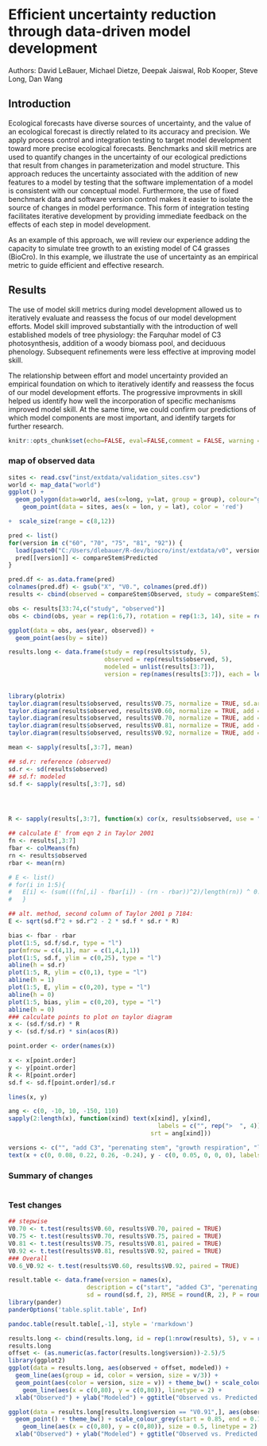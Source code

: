 Efficient uncertainty reduction through data-driven model development
=====================================================================

Authors: David LeBauer, Michael Dietze, Deepak Jaiswal, Rob Kooper, Steve Long, Dan Wang

Introduction 
------------
  Ecological forecasts have diverse sources of uncertainty, and the value of an ecological forecast is directly related to its accuracy and precision.
  We apply process control and integration testing to target model development toward more precise ecological forecasts.
  Benchmarks and skill metrics are used to quantify changes in the uncertainty of our ecological predictions that result from changes in parameterization and model structure.
  This approach reduces the uncertainty associated with the addition of new features to a model by testing that the software implementation of a model is consistent with our conceptual model.
  Furthermore, the use of fixed benchmark data and software version control makes it easier to isolate the source of changes in model performance.
  This form of integration testing facilitates iterative development by providing immediate feedback on the effects of each step in model development.

  As an example of this approach, we will review our experience adding the capacity to simulate tree growth to an existing model of C4 grasses (BioCro).
  In this example, we illustrate the use of uncertainty as an empirical metric to guide efficient and effective research.


Results
-------

  The use of model skill metrics during model development allowed us to iteratively evaluate and reassess the focus of our model development efforts.
  Model skill improved substantially with the introduction of well established models of tree physiology: the Farquhar model of C3 photosynthesis, addition of a woody biomass pool, and deciduous phenology.
  Subsequent refinements were less effective at improving model skill.

  The relationship between effort and model uncertainty provided an empirical foundation on which to iteratively identify and reassess the focus of our model development efforts.
  The progressive improvments in skill helped us identify how well the incorporation of specific mechanisms improved model skill.
  At the same time, we could confirm our predictions of which model components are most important, and identify targets for further research.

```r

knitr::opts_chunk$set(echo=FALSE, eval=FALSE,comment = FALSE, warning = FALSE, echo = FALSE)
```

### map of observed data

```r
sites <- read.csv("inst/extdata/validation_sites.csv")
world <- map_data("world")
ggplot() + 
  geom_polygon(data=world, aes(x=long, y=lat, group = group), colour="grey", fill="white" ) + 
    geom_point(data = sites, aes(x = lon, y = lat), color = 'red') 

+  scale_size(range = c(8,12)) 
```

```r
pred <- list()
for(version in c("60", "70", "75", "81", "92")) {
  load(paste0("C:/Users/dlebauer/R-dev/biocro/inst/extdata/v0", version, ".RData"))  
  pred[[version]] <- compareStem$Predicted
}

pred.df <- as.data.frame(pred)
colnames(pred.df) <- gsub("X", "V0.", colnames(pred.df))
results <- cbind(observed = compareStem$Observed, study = compareStem$Irrigated, pred.df)

obs <- results[33:74,c("study", "observed")]
obs <- cbind(obs, year = rep(1:6,7), rotation = rep(1:3, 14), site = rep(1:6, each = 7))

ggplot(data = obs, aes(year, observed)) + 
  geom_point(aes(by = site))

results.long <- data.frame(study = rep(results$study, 5),
                           observed = rep(results$observed, 5),
                           modeled = unlist(results[3:7]),
                           version = rep(names(results[3:7]), each = length(results[[1]])))
                           
```



```r
library(plotrix)
taylor.diagram(results$observed, results$V0.75, normalize = TRUE, sd.arcs=TRUE)
taylor.diagram(results$observed, results$V0.60, normalize = TRUE, add = TRUE)
taylor.diagram(results$observed, results$V0.70, normalize = TRUE, add = TRUE)
taylor.diagram(results$observed, results$V0.81, normalize = TRUE, add = TRUE)
taylor.diagram(results$observed, results$V0.92, normalize = TRUE, add = TRUE)

mean <- sapply(results[,3:7], mean)

## sd.r: reference (observed)
sd.r <- sd(results$observed)
## sd.f: modeled
sd.f <- sapply(results[,3:7], sd)




R <- sapply(results[,3:7], function(x) cor(x, results$observed, use = "pairwise"))

## calculate E' from eqn 2 in Taylor 2001
fn <- results[,3:7]
fbar <- colMeans(fn)
rn <- results$observed
rbar <- mean(rn)

# E <- list()
# for(i in 1:5){
#   E[i] <- (sum(((fn[,i] - fbar[i]) - (rn - rbar))^2)/length(rn)) ^ 0.5
#   }

## alt. method, second column of Taylor 2001 p 7184:
E <- sqrt(sd.f^2 + sd.r^2 - 2 * sd.f * sd.r * R)

bias <- fbar - rbar
plot(1:5, sd.f/sd.r, type = "l")
par(mfrow = c(4,1), mar = c(1,4,1,1))
plot(1:5, sd.f, ylim = c(0,25), type = "l")
abline(h = sd.r)
plot(1:5, R, ylim = c(0,1), type = "l")
abline(h = 1)
plot(1:5, E, ylim = c(0,20), type = "l")
abline(h = 0)
plot(1:5, bias, ylim = c(0,20), type = "l")
abline(h = 0)
### calculate points to plot on taylor diagram
x <- (sd.f/sd.r) * R
y <- (sd.f/sd.r) * sin(acos(R))

point.order <- order(names(x))

x <- x[point.order]
y <- y[point.order]
R <- R[point.order]
sd.f <- sd.f[point.order]/sd.r

lines(x, y)

ang <- c(0, -10, 10, -150, 110)
sapply(2:length(x), function(xind) text(x[xind], y[xind], 
                                          labels = c("", rep(">  ", 4)), 
                                        srt = ang[xind]))

versions <- c("", "add C3", "perenating stem", "growth respiration", "leaf senescence")
text(x + c(0, 0.08, 0.22, 0.26, -0.24), y - c(0, 0.05, 0, 0, 0), labels = versions)

```


### Summary of changes 

```r
```


### Test changes

```r
## stepwise
V0.70 <- t.test(results$V0.60, results$V0.70, paired = TRUE)
V0.75 <- t.test(results$V0.70, results$V0.75, paired = TRUE)
V0.81 <- t.test(results$V0.75, results$V0.81, paired = TRUE)
V0.92 <- t.test(results$V0.81, results$V0.92, paired = TRUE)
### Overall
V0.6_V0.92 <- t.test(results$V0.60, results$V0.92, paired = TRUE)

result.table <- data.frame(version = names(x), 
                      description = c("start", "added C3", "perenating stem", "growth respiration", "leaf senescence"), 
                      sd = round(sd.f, 2), RMSE = round(R, 2), P = round(c(NA, V0.70$p.value, V0.75$p.value, V0.81$p.value, V0.92$p.value), 2))
library(pander)
panderOptions('table.split.table', Inf)
```

```r
pandoc.table(result.table[,-1], style = 'rmarkdown')
```

```r
results.long <- cbind(results.long, id = rep(1:nrow(results), 5), v = rep(1:5 /5 ,each = 74))
results.long 
offset <- (as.numeric(as.factor(results.long$version))-2.5)/5
library(ggplot2)
ggplot(data = results.long, aes(observed + offset, modeled)) + 
  geom_line(aes(group = id, color = version, size = v/3)) +
  geom_point(aes(color = version, size = v)) + theme_bw() + scale_colour_grey(start = 0.85, end = 0.15) +
    geom_line(aes(x = c(0,80), y = c(0,80)), linetype = 2) +
  xlab("Observed") + ylab("Modeled") + ggtitle("Observed vs. Predicted Willow Yield")

ggplot(data = results.long[results.long$version == "V0.91",], aes(observed, modeled)) + 
  geom_point() + theme_bw() + scale_colour_grey(start = 0.85, end = 0.15) +
    geom_line(aes(x = c(0,80), y = c(0,80)), size = 0.5, linetype = 2) +
  xlab("Observed") + ylab("Modeled") + ggtitle("Observed vs. Predicted Willow Yield")
```